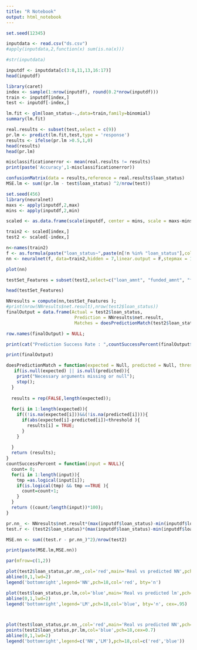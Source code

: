 ```yaml
---
title: "R Notebook"
output: html_notebook
---
```



```r
set.seed(12345)

inputdata <- read.csv("ds.csv")
#apply(inputdata,2,function(x) sum(is.na(x)))

#str(inputdata)

inputdf <- inputdata[c(3:8,11,13,16:17)]
head(inputdf)

```

```r
library(caret)
index <- sample(1:nrow(inputdf), round(0.2*nrow(inputdf)))
train <- inputdf[index,]
test <- inputdf[-index,]

lm.fit <- glm(loan_status~.,data=train,family=binomial)
summary(lm.fit)

real.results <- subset(test,select = c(9))
pr.lm <- predict(lm.fit,test,type = 'response')
results <- ifelse(pr.lm >0.5,1,0)
head(results)
head(pr.lm)

misclassificationerror <- mean(real.results != results)
print(paste('Accuracy',1-misclassificationerror))

confusionMatrix(data = results,reference = real.results$loan_status)
MSE.lm <- sum((pr.lm - test$loan_status) ^2/nrow(test))
```
```r
set.seed(456)
library(neuralnet)
maxs <- apply(inputdf,2,max)
mins <- apply(inputdf,2,min)

scaled <- as.data.frame(scale(inputdf, center = mins, scale = maxs-mins))

train2 <- scaled[index,]
test2 <- scaled[-index,]

n<-names(train2)
f <- as.formula(paste("loan_status~",paste(n[!n %in% "loan_status"],collapse = "+")))
nn <- neuralnet(f, data=train2,hidden = 7,linear.output = F,stepmax = 1000000)

plot(nn)
```
```r
testSet_Features = subset(test2,select=c("loan_amnt", "funded_amnt", "funded_amnt_inv", "term", "int_rate", "installment", "emp_length", "annual_inc", "application_type"));

head(testSet_Features)
```

```r
NNresults = compute(nn,testSet_Features );
#print(nrow(NNresults$net.result),nrow(test2$loan_status))
finalOutput = data.frame(Actual = test2$loan_status,
                          Prediction = NNresults$net.result,
                          Matches = doesPredictionMatch(test2$loan_status, NNresults$net.result, 0.3));

row.names(finalOutput) = NULL;

print(cat("Prediction Success Rate : ",countSuccessPercent(finalOutput$Matches)));

print(finalOutput)


```

```r
doesPredictionMatch = function(expected = Null, predicted = Null, threshold = 0.3){
   if(is.null(expected) || is.null(predicted)){
    print("Necessary arguments missing or null");
    stop();
  }
  
  results = rep(FALSE,length(expected));
  
  for(i in 1:length(expected)){
    if((!is.na(expected[i]))&&(!is.na(predicted[i]))){  
      if(abs(expected[i]-predicted[i])<threshold ){
        results[i] = TRUE;
      }
    }
      
  }
  return (results);
}
countSuccessPercent = function(input = NULL){
  count= 0;
  for(i in 1:length(input)){
    tmp =as.logical(input[i]); 
    if(is.logical(tmp) && tmp ==TRUE ){
      count=count+1;
    }
  }
  return ((count/length(input))*100);  
}

```

```r

pr.nn_ <- NNresults$net.result*(max(inputdf$loan_status)-min(inputdf$loan_status))+min(inputdf$loan_status)
test.r <- (test2$loan_status)*(max(inputdf$loan_status)-min(inputdf$loan_status))+min(inputdf$loan_status)

MSE.nn <- sum((test.r - pr.nn_)^2)/nrow(test2)

print(paste(MSE.lm,MSE.nn))

```

```r

par(mfrow=c(1,2))

plot(test2$loan_status,pr.nn_,col='red',main='Real vs predicted NN',pch=18,cex=0.7)
abline(0,1,lwd=2)
legend('bottomright',legend='NN',pch=18,col='red', bty='n')

plot(test$loan_status,pr.lm,col='blue',main='Real vs predicted lm',pch=18, cex=0.7)
abline(0,1,lwd=2)
legend('bottomright',legend='LM',pch=18,col='blue', bty='n', cex=.95)



plot(test$loan_status,pr.nn_,col='red',main='Real vs predicted NN',pch=18,cex=0.7)
points(test2$loan_status,pr.lm,col='blue',pch=18,cex=0.7)
abline(0,1,lwd=2)
legend('bottomright',legend=c('NN','LM'),pch=18,col=c('red','blue'))
```


